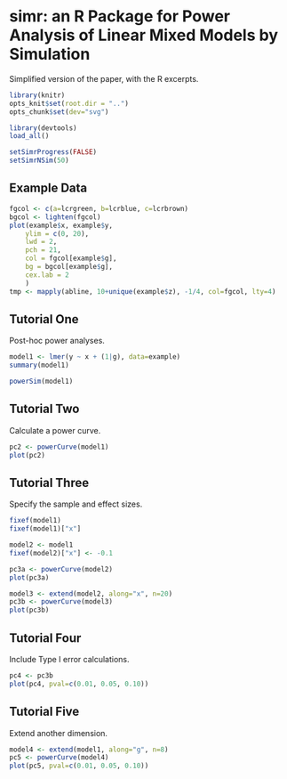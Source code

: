 simr: an R Package for Power Analysis of Linear Mixed Models by Simulation
========================================================

Simplified version of the paper, with the R excerpts.

```r
library(knitr)
opts_knit$set(root.dir = "..")
opts_chunk$set(dev="svg")
```

```r
library(devtools)
load_all()
```


```r
setSimrProgress(FALSE)
setSimrNSim(50)
```

Example Data
------------

```r
fgcol <- c(a=lcrgreen, b=lcrblue, c=lcrbrown)
bgcol <- lighten(fgcol)
plot(example$x, example$y,
    ylim = c(0, 20),
    lwd = 2,
    pch = 21,
    col = fgcol[example$g],
    bg = bgcol[example$g],
    cex.lab = 2
    )
tmp <- mapply(abline, 10+unique(example$z), -1/4, col=fgcol, lty=4)
```

Tutorial One
------------

Post-hoc power analyses.

```r
model1 <- lmer(y ~ x + (1|g), data=example)
summary(model1)

powerSim(model1)
```

Tutorial Two
------------

Calculate a power curve.

```r
pc2 <- powerCurve(model1)
plot(pc2)
```

Tutorial Three
--------------

Specify the sample and effect sizes.

```r
fixef(model1)
fixef(model1)["x"]
```

```r
model2 <- model1
fixef(model2)["x"] <- -0.1
```

```r
pc3a <- powerCurve(model2)
plot(pc3a)
```

```r
model3 <- extend(model2, along="x", n=20)
pc3b <- powerCurve(model3)
plot(pc3b)
```

Tutorial Four
-------------

Include Type I error calculations.

```r
pc4 <- pc3b
plot(pc4, pval=c(0.01, 0.05, 0.10))
```

Tutorial Five
-------------

Extend another dimension.

```r
model4 <- extend(model1, along="g", n=8)
pc5 <- powerCurve(model4)
plot(pc5, pval=c(0.01, 0.05, 0.10))
```